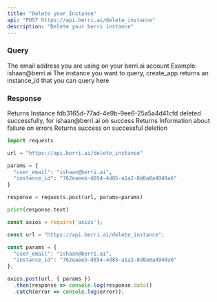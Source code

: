 ```yaml
---
title: "Delete your Instance"
api: "POST https://api.berri.ai/delete_instance"
description: "Delete your berri instance"
---
```


### Query

<ParamField query="user_email" type="string">
  The email address you are using on your berri.ai account Example:
  ishaan@berri.ai
</ParamField>
<ParamField query="instance_id" type="string">
  The instance you want to query, create_app returns an instance_id that you can
  query here
</ParamField>

### Response

<ResponseField name="message" type="string">
    Returns Instance fdb3165d-77ad-4e9b-9ee6-25a5a4d41cfd deleted successfully, for ishaan@berri.ai on success
    Returns Information about failure on errors
</ResponseField>

<ResponseField name="status" type="string">
  Returns success on successful deletion
</ResponseField>

<RequestExample>

```python python
import requests

url = "https://api.berri.ai/delete_instance"

params = {
  "user_email": "ishaan@berri.ai",
  "instance_id": "762eaeeb-d854-4d85-a1a2-8d0a0a4940a6"
}

response = requests.post(url, params=params)

print(response.text)

```

```javascript javascript
const axios = require('axios');

const url = "https://api.berri.ai/delete_instance";

const params = {
  "user_email": "ishaan@berri.ai",
  "instance_id": "762eaeeb-d854-4d85-a1a2-8d0a0a4940a6"
};

axios.post(url, { params })
  .then(response => console.log(response.data))
  .catch(error => console.log(error));

```

</RequestExample>
